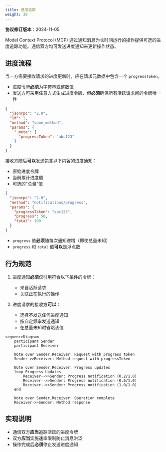 ```yaml
---
title: 进度追踪
weight: 30
---
```


<Info>**协议修订版本**：2024-11-05</Info>

Model Context Protocol (MCP) 通过通知消息为长时间运行的操作提供可选的进度追踪功能。通信双方均可发送进度通知来更新操作状态。

## 进度流程

当一方需要接收请求的进度更新时，应在请求元数据中包含一个 `progressToken`。

- 进度令牌**必须**为字符串或整数值
- 发送方可采用任意方式生成进度令牌，但**必须**确保所有活跃请求间的令牌唯一性

```json
{
  "jsonrpc": "2.0",
  "id": 1,
  "method": "some_method",
  "params": {
    "_meta": {
      "progressToken": "abc123"
    }
  }
}
```

接收方随后**可以**发送包含以下内容的进度通知：

- 原始进度令牌
- 当前累计进度值
- 可选的"总量"值

```json
{
  "jsonrpc": "2.0",
  "method": "notifications/progress",
  "params": {
    "progressToken": "abc123",
    "progress": 50,
    "total": 100
  }
}
```

- `progress` 值**必须**随每次通知递增（即使总量未知）
- `progress` 和 `total` 值**可以**是浮点数

## 行为规范

1. 进度通知**必须**仅引用符合以下条件的令牌：

   - 来自活跃请求
   - 关联正在执行的操作

2. 进度请求的接收方**可以**：
   - 选择不发送任何进度通知
   - 按自定频率发送通知
   - 在总量未知时省略该值

```mermaid
sequenceDiagram
    participant Sender
    participant Receiver

    Note over Sender,Receiver: Request with progress token
    Sender->>Receiver: Method request with progressToken

    Note over Sender,Receiver: Progress updates
    loop Progress Updates
        Receiver-->>Sender: Progress notification (0.2/1.0)
        Receiver-->>Sender: Progress notification (0.6/1.0)
        Receiver-->>Sender: Progress notification (1.0/1.0)
    end

    Note over Sender,Receiver: Operation complete
    Receiver->>Sender: Method response
```

## 实现说明

- 通信双方**应当**追踪活跃的进度令牌
- 双方**应当**实施速率限制防止消息洪泛
- 操作完成后**必须**停止发送进度通知